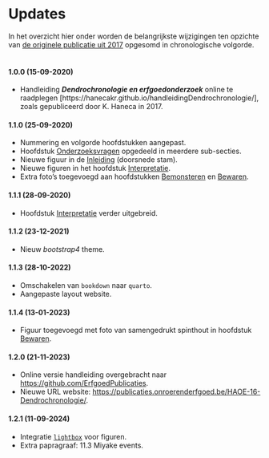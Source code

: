 # Updates {-}

In het overzicht hier onder worden de belangrijkste wijzigingen ten opzichte van [de originele publicatie uit 2017](https://doi.org/10.55465/WRTE1679) opgesomd in chronologische volgorde.
<br/>
<br/>

#### 1.0.0 (15-09-2020)

- Handleiding ***Dendrochronologie en erfgoedonderzoek*** online te raadplegen [https://hanecakr.github.io/handleidingDendrochronologie/], zoals gepubliceerd door K. Haneca in 2017.


#### 1.1.0 (25-09-2020)

- Nummering en volgorde hoofdstukken aangepast.
- Hoofdstuk [Onderzoeksvragen](#onderzoeksvragen) opgedeeld in meerdere sub-secties.
- Nieuwe figuur in de [Inleiding](#intro) (doorsnede stam).
- Nieuwe figuren in het hoofdstuk [Interpretatie](#interpretatie).
- Extra foto's toegevoegd aan hoofdstukken [Bemonsteren](#bemonsteren) en [Bewaren](#bewaren).
    

#### 1.1.1 (28-09-2020)

- Hoofdstuk [Interpretatie](#interpretatie) verder uitgebreid.


#### 1.1.2 (23-12-2021)

- Nieuw *bootstrap4* theme.


#### 1.1.3 (28-10-2022)

- Omschakelen van `bookdown` naar `quarto`.
- Aangepaste layout website.
    

#### 1.1.4 (13-01-2023)

- Figuur toegevoegd met foto van samengedrukt spinthout in hoofdstuk [Bewaren](#bewaren).


#### 1.2.0 (21-11-2023)

- Online versie handleiding overgebracht naar <https://github.com/ErfgoedPublicaties>.
- Nieuwe URL website: <https://publicaties.onroerenderfgoed.be/HAOE-16-Dendrochronologie/>.


#### 1.2.1 (11-09-2024)

- Integratie [`lightbox`](https://quarto.org/docs/output-formats/html-lightbox-figures.html) voor figuren.
- Extra papragraaf: 11.3 Miyake events.


